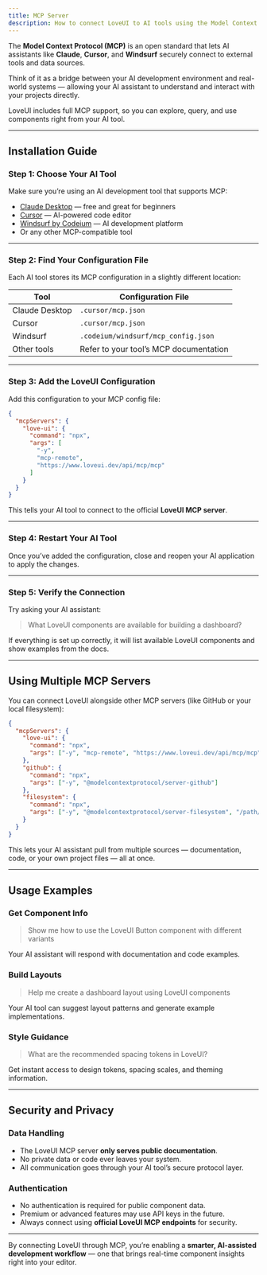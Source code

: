 ```yaml
---
title: MCP Server
description: How to connect LoveUI to AI tools using the Model Context Protocol (MCP).
---
```


The **Model Context Protocol (MCP)** is an open standard that lets AI assistants like **Claude**, **Cursor**, and **Windsurf** securely connect to external tools and data sources.  

Think of it as a bridge between your AI development environment and real-world systems — allowing your AI assistant to understand and interact with your projects directly.

LoveUI includes full MCP support, so you can explore, query, and use components right from your AI tool.

---

## Installation Guide

### Step 1: Choose Your AI Tool

Make sure you’re using an AI development tool that supports MCP:

- [Claude Desktop](https://claude.ai/download) — free and great for beginners  
- [Cursor](https://www.cursor.com/) — AI-powered code editor  
- [Windsurf by Codeium](https://windsurf.com/) — AI development platform  
- Or any other MCP-compatible tool

---

### Step 2: Find Your Configuration File

Each AI tool stores its MCP configuration in a slightly different location:

| Tool | Configuration File |
|------|---------------------|
| Claude Desktop | `.cursor/mcp.json` |
| Cursor | `.cursor/mcp.json` |
| Windsurf | `.codeium/windsurf/mcp_config.json` |
| Other tools | Refer to your tool’s MCP documentation |

---

### Step 3: Add the LoveUI Configuration

Add this configuration to your MCP config file:

```json
{
  "mcpServers": {
    "love-ui": {
      "command": "npx",
      "args": [
        "-y",
        "mcp-remote",
        "https://www.loveui.dev/api/mcp/mcp"
      ]
    }
  }
}
````

This tells your AI tool to connect to the official **LoveUI MCP server**.

---

### Step 4: Restart Your AI Tool

Once you’ve added the configuration, close and reopen your AI application to apply the changes.

---

### Step 5: Verify the Connection

Try asking your AI assistant:

> What LoveUI components are available for building a dashboard?

If everything is set up correctly, it will list available LoveUI components and show examples from the docs.

---

## Using Multiple MCP Servers

You can connect LoveUI alongside other MCP servers (like GitHub or your local filesystem):

```json
{
  "mcpServers": {
    "love-ui": {
      "command": "npx",
      "args": ["-y", "mcp-remote", "https://www.loveui.dev/api/mcp/mcp"]
    },
    "github": {
      "command": "npx",
      "args": ["-y", "@modelcontextprotocol/server-github"]
    },
    "filesystem": {
      "command": "npx",
      "args": ["-y", "@modelcontextprotocol/server-filesystem", "/path/to/project"]
    }
  }
}
```

This lets your AI assistant pull from multiple sources — documentation, code, or your own project files — all at once.

---

## Usage Examples

### Get Component Info

> Show me how to use the LoveUI Button component with different variants

Your AI assistant will respond with documentation and code examples.

### Build Layouts

> Help me create a dashboard layout using LoveUI components

Your AI tool can suggest layout patterns and generate example implementations.

### Style Guidance

> What are the recommended spacing tokens in LoveUI?

Get instant access to design tokens, spacing scales, and theming information.

---

## Security and Privacy

### Data Handling

* The LoveUI MCP server **only serves public documentation**.
* No private data or code ever leaves your system.
* All communication goes through your AI tool’s secure protocol layer.

### Authentication

* No authentication is required for public component data.
* Premium or advanced features may use API keys in the future.
* Always connect using **official LoveUI MCP endpoints** for security.

---

By connecting LoveUI through MCP, you’re enabling a **smarter, AI-assisted development workflow** — one that brings real-time component insights right into your editor.
